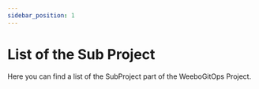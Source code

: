 ```yaml
---
sidebar_position: 1
---
```



# List of the Sub Project

Here you can find a list of the SubProject part of the WeeboGitOps Project.

<SubProject />
